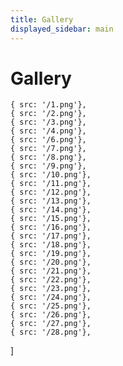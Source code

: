 ```yaml
---
title: Gallery
displayed_sidebar: main
---
```



# Gallery

<!-- [Sizzle Reel draft.mp4](Gallery%20e5522cb5bfc94082adac41f1ab17a673/Sizzle_Reel_draft.mp4) -->

    { src: '/1.png'},
    { src: '/2.png'},
    { src: '/3.png'},
    { src: '/4.png'},
    { src: '/6.png'},
    { src: '/7.png'},
    { src: '/8.png'},
    { src: '/9.png'},
    { src: '/10.png'},
    { src: '/11.png'},
    { src: '/12.png'},
    { src: '/13.png'},
    { src: '/14.png'},
    { src: '/15.png'},
    { src: '/16.png'},
    { src: '/17.png'},
    { src: '/18.png'},
    { src: '/19.png'},
    { src: '/20.png'},
    { src: '/21.png'},
    { src: '/22.png'},
    { src: '/23.png'},
    { src: '/24.png'},
    { src: '/25.png'},
    { src: '/26.png'},
    { src: '/27.png'},
    { src: '/28.png'},
]

<ImageGrid mode="masonry" firstColumnSize={11} imageArray={galleryImages} />
